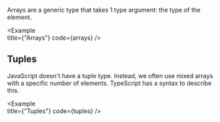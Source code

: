 
Arrays are a generic type that takes 1 type argument: the type of the element.

<Example   
  title={"Arrays"}
  code={arrays}
/>

## Tuples

JavaScript doesn't have a tuple type. Instead, we often use mixed arrays with a specific number of elements. TypeScript has a syntax to describe this.

<Example   
  title={"Tuples"}
  code={tuples}
/>
